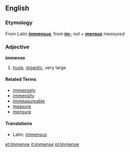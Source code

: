 ==English==
===Etymology===
From Latin '''[[immensus]]''', from '''[[im-]]''' ''not'' + '''[[mensus]]''' ''measured''

===Adjective===
'''immense'''

# [[huge]], [[gigantic]], very large

====Related Terms====
*[[immensely]]
*[[immensity]]
*[[immeasureable]]
*[[measure]]
*[[mensura]]

====Translations====
*Latin: [[immensus]]

[[et:Immense]]
[[it:immense]]
[[pl:Immense]]